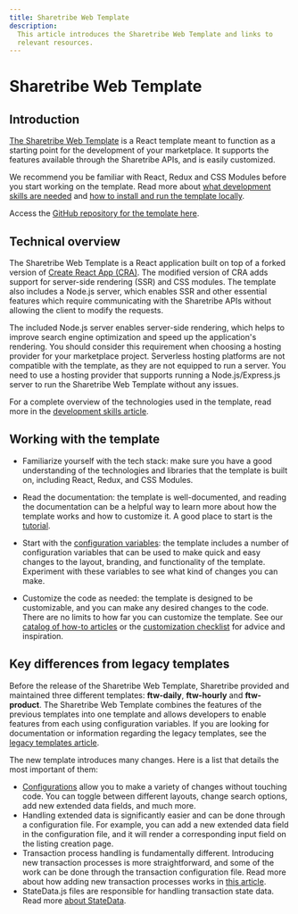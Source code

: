 ```yaml
---
title: Sharetribe Web Template
description:
  This article introduces the Sharetribe Web Template and links to
  relevant resources.
---
```


# Sharetribe Web Template

## Introduction

[The Sharetribe Web Template](https://github.com/sharetribe/web-template)
is a React template meant to function as a starting point for the
development of your marketplace. It supports the features available
through the Sharetribe APIs, and is easily customized.

We recommend you be familiar with React, Redux and CSS Modules before
you start working on the template. Read more about
[what development skills are needed](/introduction/development-skills/)
and
[how to install and run the template locally](/introduction/getting-started-with-web-template/).

Access the
[GitHub repository for the template here](https://github.com/sharetribe/web-template).

## Technical overview

The Sharetribe Web Template is a React application built on top of a
forked version of
[Create React App (CRA)](https://create-react-app.dev/). The modified
version of CRA adds support for server-side rendering (SSR) and CSS
modules. The template also includes a Node.js server, which enables SSR
and other essential features which require communicating with the
Sharetribe APIs without allowing the client to modify the requests.

The included Node.js server enables server-side rendering, which helps
to improve search engine optimization and speed up the application's
rendering. You should consider this requirement when choosing a hosting
provider for your marketplace project. Serverless hosting platforms are
not compatible with the template, as they are not equipped to run a
server. You need to use a hosting provider that supports running a
Node.js/Express.js server to run the Sharetribe Web Template without any
issues.

For a complete overview of the technologies used in the template, read
more in the
[development skills article](/introduction/development-skills/).

## Working with the template

- Familiarize yourself with the tech stack: make sure you have a good
  understanding of the technologies and libraries that the template is
  built on, including React, Redux, and CSS Modules.

- Read the documentation: the template is well-documented, and reading
  the documentation can be a helpful way to learn more about how the
  template works and how to customize it. A good place to start is the
  [tutorial](/tutorial/).

- Start with the [configuration variables](/template/configuration/variables/):
  the template includes a number of configuration variables that can be
  used to make quick and easy changes to the layout, branding, and
  functionality of the template. Experiment with these variables to see
  what kind of changes you can make.

- Customize the code as needed: the template is designed to be
  customizable, and you can make any desired changes to the code. There
  are no limits to how far you can customize the template. See our
  [catalog of how-to articles](/how-to/) or the
  [customization checklist](/template/introduction/customization-checklist/)
  for advice and inspiration.

## Key differences from legacy templates

Before the release of the Sharetribe Web Template, Sharetribe provided
and maintained three different templates: **ftw-daily**, **ftw-hourly**
and **ftw-product**. The Sharetribe Web Template combines the features
of the previous templates into one template and allows developers to
enable features from each using configuration variables. If you are
looking for documentation or information regarding the legacy templates,
see the [legacy templates article](/template/legacy/legacy-templates/).

The new template introduces many changes. Here is a list that details
the most important of them:

- [Configurations](/template/configuration/variables/) allow you to make a variety
  of changes without touching code. You can toggle between different
  layouts, change search options, add new extended data fields, and much
  more.
- Handling extended data is significantly easier and can be done through
  a configuration file. For example, you can add a new extended data
  field in the configuration file, and it will render a corresponding
  input field on the listing creation page.
- Transaction process handling is fundamentally different. Introducing
  new transaction processes is more straightforward, and some of the
  work can be done through the transaction configuration file. Read more
  about how adding new transaction processes works in
  [this article](/how-to/transaction-process/change-transaction-process-in-template/).
- StateData.js files are responsible for handling transaction state
  data. Read more
  [about StateData](/how-to/transaction-process/change-transaction-process-in-template/#3-update-state-data-for-inbox-page-and-transaction-page).
